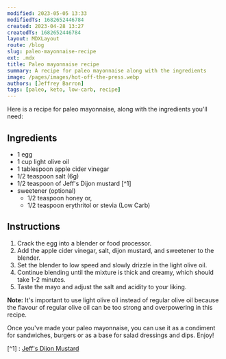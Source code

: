 ```yaml
---
modified: 2023-05-05 13:33
modifiedTs: 1682652446784
created: 2023-04-28 13:27
createdTs: 1682652446784
layout: MDXLayout
route: /blog
slug: paleo-mayonnaise-recipe
ext: .mdx
title: Paleo mayonnaise recipe
summary: A recipe for paleo mayonnaise along with the ingredients
image: /pages/images/hot-off-the-press.webp
authors: [Jeffrey Barron]
tags: [paleo, keto, low-carb, recipe]
---
```


Here is a recipe for paleo mayonnaise, along with the ingredients you'll need:

## Ingredients

- 1 egg
- 1 cup light olive oil
- 1 tablespoon apple cider vinegar
- 1/2 teaspoon salt (6g)
- 1/2 teaspoon of Jeff's Dijon mustard [^1]
- sweetener (optional)
  - 1/2 teaspoon honey or,
  - 1/2 teaspoon erythritol or stevia (Low Carb)

## Instructions

1. Crack the egg into a blender or food processor.
2. Add the apple cider vinegar, salt, dijon mustard, and sweetener to the blender.
3. Set the blender to low speed and slowly drizzle in the light olive oil.
4. Continue blending until the mixture is thick and creamy, which should take 1-2 minutes.
5. Taste the mayo and adjust the salt and acidity to your liking.

__Note:__ It's important to use light olive oil instead of regular olive oil because the flavour of regular olive oil can be too strong and overpowering in this recipe.

Once you've made your paleo mayonnaise, you can use it as a condiment for sandwiches, burgers or as a base for salad dressings and dips. Enjoy!

[^1] : [Jeff's Dijon Mustard](https://jeffreybarron.com/blog/jeffs-dijon-mustard)
